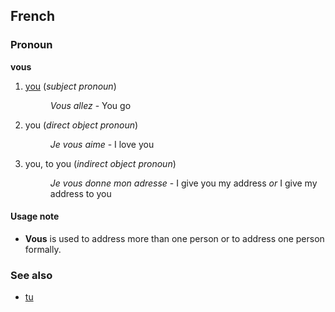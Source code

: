 ==French==
===Pronoun===
'''vous'''

#[[you]] (''subject pronoun'')
#:''Vous allez'' - You go
#you (''direct object pronoun'')
#:''Je vous aime'' - I love you
#you, to you (''indirect object pronoun'')
#:''Je vous donne mon adresse'' - I give you my address ''or'' I give my address to you

====Usage note====
*'''Vous''' is used to address more than one person or to address one person formally.

===See also===
*[[tu]]